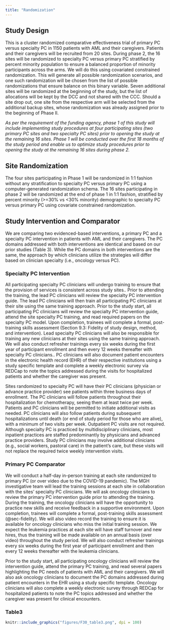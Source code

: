```yaml
---
title: "Randomization"
---
```



## Study Design

This is a cluster randomized comparative effectiveness trial of primary PC versus specialty PC in 1150 patients with AML and their caregivers. Patients and their caregivers will be recruited from 20 sites. During phase 2, the 16 sites will be randomized to specialty PC versus primary PC stratified by percent minority population to ensure a balanced proportion of minority participants across the arms. We will do this using covariated constrained randomization. This will generate all possible randomization scenarios, and one such randomization will be chosen from the list of possible randomizations that ensure balance on this binary variable. Seven additional sites will be randomized at the beginning of the study, but the list of allocations will be kept by the DCC and not shared with the CCC. Should a site drop out, one site from the respective arm will be selected from the additional backup sites, whose randomization was already assigned prior to the beginning of Phase II.

*As per the requirement of the funding agency, phase 1 of this study will include implementing study procedures at four participating sites (two primary PC sites and two specialty PC sites) prior to opening the study at the remaining 16 sites. Phase 1 will be conducted over the first 18 months of the study period and enable us to optimize study procedures prior to opening the study at the remaining 16 sites during phase 2.*


## Site Randomization {#sec-randomization}


The four sites participating in Phase 1 will be randomized in 1:1 fashion without any stratification to specialty PC versus primary PC using a computer-generated randomization schema. The 16 sites participating in phase 2 will be randomized at the end of phase 1 in 1:1 fashion, stratified by percent minority (>=30% vs <30% minority) demographic to specialty PC versus primary PC using covariate constrained randomization.


## Study Intervention and Comparator {#sec-intervention}

We are comparing two evidenced-based interventions, a primary PC and a specialty PC intervention in patients with AML and their caregivers. The PC domains addressed with both interventions are identical and based on our prior studies (Table 3). While the PC domains in both interventions are the same, the approach by which clinicians utilize the strategies will differ based on clinician specialty (i.e., oncology versus PC).


### Specialty PC Intervention

All participating specialty PC clinicians will undergo training to ensure that the provision of services is consistent across study sites.. Prior to attending the training, the lead PC clinicians will review the specialty PC intervention guide. The lead PC clinicians will then train all participating PC clinicians at their site using the same training approach. Prior to the study start, all participating PC clinicians will review the specialty PC intervention guide, attend the site specialty PC training, and read required papers on the specialty PC model. Upon completion, trainees will complete a formal, post-training skills assessment (Section 9.3: Fidelity of study design, method, and intervention). Lead specialty PC clinicians will also be responsible for training any new clinicians at their sites using the same training approach. We will also conduct refresher trainings every six weeks during the first year of participant enrollment and then every 12 weeks thereafter with specialty PC clinicians.. PC clinicians will also document patient encounters in the electronic health record (EHR) of their respective institutions using a study specific template and complete a weekly electronic survey via REDCap to note the topics addressed during the visits for hospitalized patients and whether the caregiver was present.  

Sites randomized to specialty PC will have their PC clinicians (physician or advance practice provider) see patients within three business days of enrollment. The PC clinicians will follow patients throughout their hospitalization for chemotherapy, seeing them at least twice per week. Patients and PC clinicians will be permitted to initiate additional visits as needed. PC clinicians will also follow patients during subsequent hospitalizations until death (or end of study period for those who are alive), with a minimum of two visits per week. Outpatient PC visits are not required. Although specialty PC is practiced by multidisciplinary clinicians, most inpatient practices are staffed predominantly by physicians and advanced practice providers. Study PC clinicians may involve additional clinicians (e.g., social workers, pastoral care) in the patient’s care, but these visits will not replace the required twice weekly intervention visits. 

### Primary PC Comparator

We will conduct a half-day in-person training at each site randomized to primary PC (or over video due to the COVID-19 pandemic). The MGH investigative team will lead the training sessions at each site in collaboration with the sites’ specialty PC clinicians. We will ask oncology clinicians to review the primary PC intervention guide prior to attending the training. During the training, the oncology clinicians will have the opportunity to practice new skills and receive feedback in a supportive environment. Upon completion, trainees will complete a formal, post-training skills assessment (@sec-fidelity). We will also video record the training to ensure it is available for oncology clinicians who miss the initial training session. We expect the leukemia practices at each site will have staff turnover and new hires, thus the training will be made available on an annual basis (over video) throughout the study period. We will also conduct refresher trainings every six weeks during the first year of participant enrollment and then every 12 weeks thereafter with the leukemia clinicians.

Prior to the study start, all participating oncology clinicians will review the intervention guide, attend the primary PC training, and read several papers highlighting the PC needs of patients with AML and their caregivers. We will also ask oncology clinicians to document the PC domains addressed during patient encounters in the EHR using a study specific template. Oncology clinicians will also complete a weekly electronic survey through REDCap for hospitalized patients to note the PC topics addressed and whether the caregiver was present for clinical encounters.

### Table3 

```r
knitr::include_graphics("figures/F30_table3.png", dpi = 100)
```

